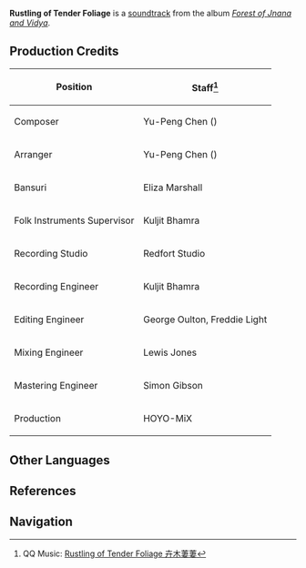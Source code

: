 {{Soundtrack Infobox
|title          =
|image          = Forest of Jnana and Vidya.png
|album          = Forest of Jnana and Vidya
|disc           = 1
|number         = 25
|featured       =
|featured2      =
|featured3      =
|featured_disc  =
|featured_disc2 =
|featured_disc3 =
|youtube_id     = 1idiJKLl_o0
|spotify_id     = 5C51WrpJm9ZtUC8F7vqCEU
|played_in      = Dharma Forest;Sublime Spicewood
|during         = [[Dharma Forest]], [[Sublime Spicewood]] (Day), [[Silent Seeker of Knowledge (Domain)|Silent Seeker of Knowledge]]
|domain         = Silent Seeker of Knowledge (Domain)
|previous       = Forest in the Light
|next           = A Desultory Stroll
}}
'''Rustling of Tender Foliage''' is a [[soundtrack]] from the album ''[[Forest of Jnana and Vidya]]''.

==Production Credits==
{| class="wikitable" style="text-align:left; height:0.5em"
! Position
! Staff<ref>QQ Music: [https://y.qq.com/n/ryqq/songDetail/00162u3L2TNXKD Rustling of Tender Foliage 卉木萋萋]</ref>
|-
! Composer
| Yu-Peng Chen ({{zh|陈致逸}})
|-
! Arranger
| Yu-Peng Chen ({{zh|陈致逸}})
|-
! Bansuri
| Eliza Marshall
|-
! Folk Instruments Supervisor
| Kuljit Bhamra
|-
! Recording Studio
| Redfort Studio
|-
! Recording Engineer
| Kuljit Bhamra
|-
! Editing Engineer
| George Oulton, Freddie Light
|-
! Mixing Engineer
| Lewis Jones
|-
! Mastering Engineer
| Simon Gibson
|-
! Production
| HOYO-MiX
|}
<!--
==Videos==
<gallery hideaddbutton="true" captionalign="center">
</gallery>

==Trivia==
-->
==Other Languages==
{{Other Languages
|en      = Rustling of Tender Foliage
|zhs     = 卉木萋萋
|zhs_rm  = Huìmù Qīqī
|zht     = 卉木萋萋
|zht_rm  = Huìmù Qīqī
|zh_tl   = Plants Lush and Luxuriant
|ja      = 生い茂る草木のざわめき
|ja_rm   = Oishigeru Kusaki no Zawameki
|ja_tl   = Rustling of Overgrowing Plants
|tr      = 
|tr_tl   = 
|it      = 
|it_tl   = 
}}

==References==
{{Reflist}}

==Navigation==
{{Soundtrack Navbox|Forest of Jnana and Vidya}}